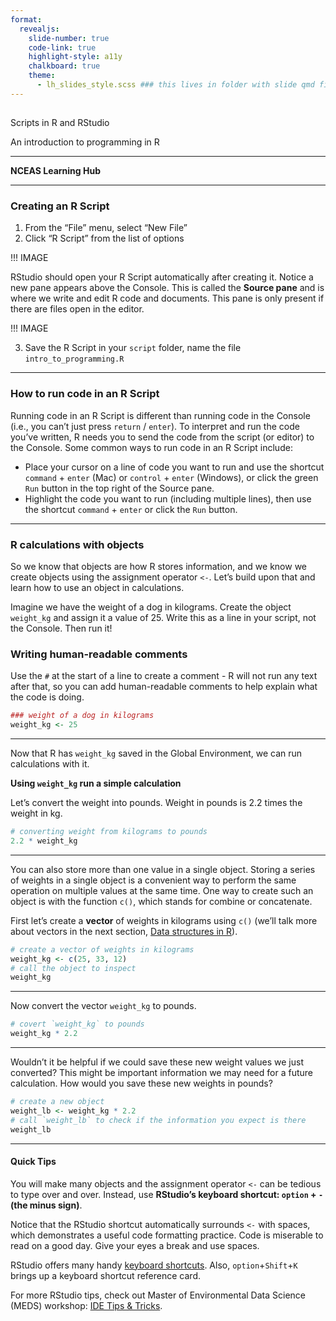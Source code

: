 ```yaml
---
format: 
  revealjs:
    slide-number: true
    code-link: true
    highlight-style: a11y
    chalkboard: true
    theme:
      - lh_slides_style.scss ### this lives in folder with slide qmd file
---
```


## {#title-slide data-menu-title="Title Slide"} 

[Scripts in R and RStudio]{.custom-title}

[An introduction to programming in R]{.custom-subtitle}

<hr class="hr-red">

[**NCEAS Learning Hub**]{.custom-subtitle2}

---

::: callout-tip
### Creating an R Script

1.  From the "File" menu, select "New File"
2.  Click "R Script" from the list of options

!!! IMAGE

RStudio should open your R Script automatically after creating it. Notice a new pane appears above the Console. This is called the **Source pane** and is where we write and edit R code and documents. This pane is only present if there are files open in the editor.

!!! IMAGE

3.  Save the R Script in your `script` folder, name the file `intro_to_programming.R`
:::

---

### How to run code in an R Script

Running code in an R Script is different than running code in the Console (i.e., you can't just press `return` / `enter`). To interpret and run the code you've written, R needs you to send the code from the script (or editor) to the Console. Some common ways to run code in an R Script include:

* Place your cursor on a line of code you want to run and use the shortcut `command` + `enter` (Mac) or `control` + `enter` (Windows), or click the green `Run` button in the top right of the Source pane.
* Highlight the code you want to run (including multiple lines), then use the shortcut `command` + `enter` or click the `Run` button.

---

### R calculations with objects

So we know that objects are how R stores information, and we know we create objects using the assignment operator `<-`. Let's build upon that and learn how to use an object in calculations.

Imagine we have the weight of a dog in kilograms. Create the object `weight_kg` and assign it a value of 25.  Write this as a line in your script, not the Console.  Then run it!

:::{.callout-tip}
### Writing human-readable comments

Use the `#` at the start of a line to create a comment - R will not run any text after that, so you can add human-readable comments to help explain what the code is doing.
:::

```r
### weight of a dog in kilograms
weight_kg <- 25
```

---

Now that R has `weight_kg` saved in the Global Environment, we can run calculations with it.

::: {.callout-exercise}

**Using `weight_kg` run a simple calculation**

Let's convert the weight into pounds. Weight in pounds is 2.2 times the weight in kg.

::: {.callout-answer}

```r
# converting weight from kilograms to pounds
2.2 * weight_kg
```
:::

---

:::

You can also store more than one value in a single object. Storing a series of weights in a single object is a convenient way to perform the same operation on multiple values at the same time. One way to create such an object is with the function `c()`, which stands for combine or concatenate.

First let's create a **vector** of weights in kilograms using `c()` (we'll talk more about vectors in the next section, [Data structures in R](#data_structures)).

```r
# create a vector of weights in kilograms
weight_kg <- c(25, 33, 12)
# call the object to inspect
weight_kg
```

---

Now convert the vector `weight_kg` to pounds.

```r
# covert `weight_kg` to pounds 
weight_kg * 2.2
```

---

Wouldn't it be helpful if we could save these new weight values we just converted? This might be important information we may need for a future calculation. How would you save these new weights in pounds?

```r
# create a new object 
weight_lb <- weight_kg * 2.2
# call `weight_lb` to check if the information you expect is there
weight_lb
```

---

::: {,callout-tip}
#### Quick Tips

You will make many objects and the assignment operator `<-` can be tedious to type over and over. Instead, use **RStudio's keyboard shortcut: `option` + `-` (the minus sign)**.

Notice that the RStudio shortcut automatically surrounds `<-` with spaces, which demonstrates a useful code formatting practice. Code is miserable to read on a good day. Give your eyes a break and use spaces.

RStudio offers many handy [keyboard shortcuts](https://support.rstudio.com/hc/en-us/articles/200711853-Keyboard-Shortcuts). Also, `option`+`Shift`+`K` brings up a keyboard shortcut reference card.

For more RStudio tips, check out Master of Environmental Data Science (MEDS) workshop: [IDE Tips & Tricks](https://ucsb-meds.github.io/IDE-tips-and-tricks/#/title-slide).
:::

